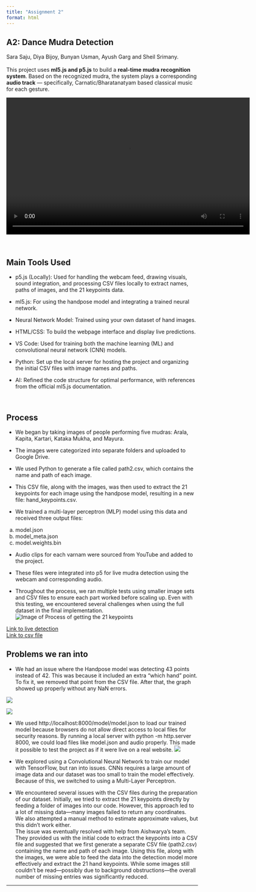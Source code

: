 ```yaml
---
title: "Assignment 2"
format: html
---
```


## A2: Dance Mudra Detection

Sara Saju, Diya Bijoy, Bunyan Usman, Ayush Garg and Sheil Srimany.\
\
This project uses **ml5.js and p5.js** to build a **real-time mudra recognition system**. Based on the recognized mudra, the system plays a corresponding **audio track** — specifically, Carnatic/Bharatanatyam based classical music for each gesture.

<video width="640" height="360" controls>

<source src="finalvideo.mp4" type="video/mp4">

</video>

<br>

## Main Tools Used

-   p5.js (Locally): Used for handling the webcam feed, drawing visuals, sound integration, and processing CSV files locally to extract names, paths of images, and the 21 keypoints data.

-   ml5.js: For using the handpose model and integrating a trained neural network.

-   Neural Network Model: Trained using your own dataset of hand images.

-   HTML/CSS: To build the webpage interface and display live predictions.

-   VS Code: Used for training both the machine learning (ML) and convolutional neural network (CNN) models.

-   Python: Set up the local server for hosting the project and organizing the initial CSV files with image names and paths.

-   AI: Refined the code structure for optimal performance, with references from the official ml5.js documentation.

<br>

## Process

-   We began by taking images of people performing five mudras: Arala, Kapita, Kartari, Kataka Mukha, and Mayura.

-   The images were categorized into separate folders and uploaded to Google Drive.

-   We used Python to generate a file called path2.csv, which contains the name and path of each image.

-   This CSV file, along with the images, was then used to extract the 21 keypoints for each image using the handpose model, resulting in a new file: hand_keypoints.csv.

-   We trained a multi-layer perceptron (MLP) model using this data and received three output files:

a.  model.json
b.  model_meta.json
c.  model.weights.bin

-   Audio clips for each varnam were sourced from YouTube and added to the project.

-   These files were integrated into p5 for live mudra detection using the webcam and corresponding audio.

-   Throughout the process, we ran multiple tests using smaller image sets and CSV files to ensure each part worked before scaling up. Even with this testing, we encountered several challenges when using the full dataset in the final implementation. ![Image of Process of getting the 21 keypoints](21points.jpg)

[Link to live detection](https://editor.p5js.org/sarasj0510/full/2FCh_V8x6)\
[Link to csv file](https://editor.p5js.org/sarasj0510/full/uv0HuV8m-) <br>

## Problems we ran into

-   We had an issue where the Handpose model was detecting 43 points instead of 42. This was because it included an extra "which hand" point. To fix it, we removed that point from the CSV file. After that, the graph showed up properly without any NaN errors.

![](nan_error.jpg)

![](without_nan_error.jpg)

-   We used http://localhost:8000/model/model.json to load our trained model because browsers do not allow direct access to local files for security reasons. By running a local server with python -m http.server 8000, we could load files like model.json and audio properly. This made it possible to test the project as if it were live on a real website. ![](modeljson.jpg)

-   We explored using a Convolutional Neural Network to train our model with TensorFlow, but ran into issues. CNNs requires a large amount of image data and our dataset was too small to train the model effectively. Because of this, we switched to using a Multi-Layer Perceptron.

-   We encountered several issues with the CSV files during the preparation of our dataset. Initially, we tried to extract the 21 keypoints directly by feeding a folder of images into our code. However, this approach led to a lot of missing data—many images failed to return any coordinates.\
    We also attempted a manual method to estimate approximate values, but this didn't work either.\
    The issue was eventually resolved with help from Aishwarya’s team. They provided us with the initial code to extract the keypoints into a CSV file and suggested that we first generate a separate CSV file (path2.csv) containing the name and path of each image. Using this file, along with the images, we were able to feed the data into the detection model more effectively and extract the 21 hand keypoints. While some images still couldn’t be read—possibly due to background obstructions—the overall number of missing entries was significantly reduced.

------------------------------------------------------------------------
